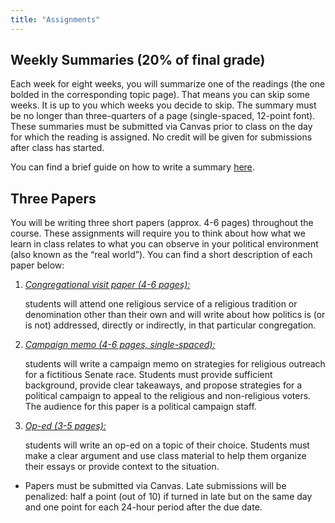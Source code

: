 ```yaml
---
title: "Assignments"
---
```



## Weekly Summaries (20% of final grade)

Each week for eight weeks, you will summarize one of the readings (the one bolded in the corresponding topic page). That means you can skip some weeks. It is up to you which weeks you decide to skip. The summary must be no longer than three-quarters of a page (single-spaced, 12-point font). These summaries must be submitted via Canvas prior to class on the day for which the reading is assigned. No credit will be given for submissions after class has started.

You can find a brief guide on how to write a summary [here](../resource/summaries.html).


## Three Papers 

You will be writing three short papers (approx. 4-6 pages) throughout the course. These assignments will require you to think about how what we learn in class relates to what you can observe in your political environment (also known as the "real world"). You can find a short description of each paper below:

  1. <ins>*Congregational visit paper (4-6 pages):*</ins> students will attend one religious service of a religious tradition or denomination other than their own and will write about how politics is (or is not) addressed, directly or indirectly, in that particular congregation.
  
  2. <ins>*Campaign memo (4-6 pages, single-spaced):*</ins> students will write a campaign memo on strategies for religious outreach for a fictitious Senate race. Students must provide sufficient background, provide clear takeaways, and propose strategies for a political campaign to appeal to the religious and non-religious voters. The audience for this paper is a political campaign staff.
  
  3. <ins>*Op-ed (3-5 pages):*</ins> students will write an op-ed on a topic of their choice. Students must make a clear argument and use class material to help them organize their essays or provide context to the situation.

- Papers must be submitted via Canvas. Late submissions will be penalized: half a point (out of 10) if turned in late but on the same day and one point for each 24-hour period after the due date.




